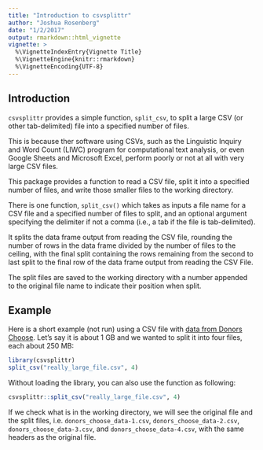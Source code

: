 ```yaml
---
title: "Introduction to csvsplittr"
author: "Joshua Rosenberg"
date: "1/2/2017"
output: rmarkdown::html_vignette
vignette: >
  %\VignetteIndexEntry{Vignette Title}
  %\VignetteEngine{knitr::rmarkdown}
  %\VignetteEncoding{UTF-8}
---
```


## Introduction

`csvsplittr` provides a simple function, `split_csv`, to split a large CSV (or other tab-delimited) file into a specified number of files.

This is because ther software using CSVs, such as the Linguistic Inquiry and Word Count (LIWC) program for computational text analysis, or even Google Sheets and Microsoft Excel, perform poorly or not at all with very large CSV files. 

This package provides a function to read a CSV file, split it into a specified number of files, and write those smaller files to the working directory.

There is one function, `split_csv()` which takes as inputs a file name for a CSV file and a specified number of files to split, and an optional argument specifying the delimiter if not a comma (i.e., a tab if the file is tab-delimited).

It splits the data frame output from reading the CSV file, rounding the number of rows in the data frame divided by the number of files to the ceiling, with the final split containing the rows remaining from the second to last split to the final row of the data frame output from reading the CSV File. 

The split files are saved to the working directory with a number appended to the original file name to indicate their position when split. 

## Example 

Here is a short example (not run) using a CSV file with [data from Donors Choose](https://data.donorschoose.org/). Let's say it is about 1 GB and we wanted to split it into four files, each about 250 MB:

```r
library(csvsplittr)
split_csv("really_large_file.csv", 4)
```

Without loading the library, you can also use the function as following:

```r
csvsplittr::split_csv("really_large_file.csv", 4)
```

If we check what is in the working directory, we will see the original file and the split files, i.e. `donors_choose_data-1.csv`, `donors_choose_data-2.csv`, `donors_choose_data-3.csv`, and `donors_choose_data-4.csv`, with the same headers as the original file.
